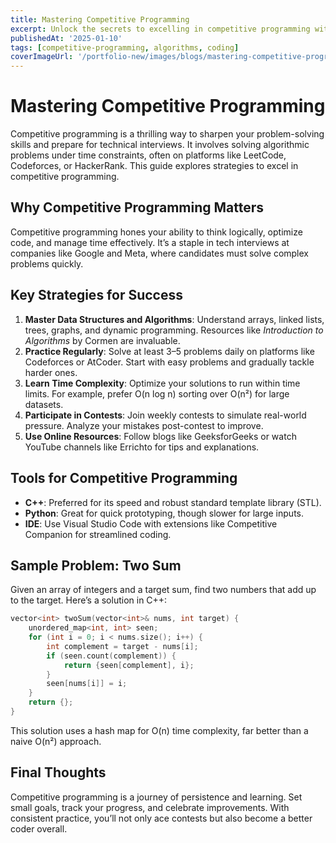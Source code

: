 ```yaml
---
title: Mastering Competitive Programming
excerpt: Unlock the secrets to excelling in competitive programming with strategies and practice tips.
publishedAt: '2025-01-10'
tags: [competitive-programming, algorithms, coding]
coverImageUrl: '/portfolio-new/images/blogs/mastering-competitive-programming/cover.png'
---
```


# Mastering Competitive Programming

Competitive programming is a thrilling way to sharpen your problem-solving skills and prepare for technical interviews. It involves solving algorithmic problems under time constraints, often on platforms like LeetCode, Codeforces, or HackerRank. This guide explores strategies to excel in competitive programming.

## Why Competitive Programming Matters

Competitive programming hones your ability to think logically, optimize code, and manage time effectively. It’s a staple in tech interviews at companies like Google and Meta, where candidates must solve complex problems quickly.

## Key Strategies for Success

1. **Master Data Structures and Algorithms**: Understand arrays, linked lists, trees, graphs, and dynamic programming. Resources like _Introduction to Algorithms_ by Cormen are invaluable.
2. **Practice Regularly**: Solve at least 3–5 problems daily on platforms like Codeforces or AtCoder. Start with easy problems and gradually tackle harder ones.
3. **Learn Time Complexity**: Optimize your solutions to run within time limits. For example, prefer O(n log n) sorting over O(n²) for large datasets.
4. **Participate in Contests**: Join weekly contests to simulate real-world pressure. Analyze your mistakes post-contest to improve.
5. **Use Online Resources**: Follow blogs like GeeksforGeeks or watch YouTube channels like Errichto for tips and explanations.

## Tools for Competitive Programming

- **C++**: Preferred for its speed and robust standard template library (STL).
- **Python**: Great for quick prototyping, though slower for large inputs.
- **IDE**: Use Visual Studio Code with extensions like Competitive Companion for streamlined coding.

## Sample Problem: Two Sum

Given an array of integers and a target sum, find two numbers that add up to the target. Here’s a solution in C++:

```cpp
vector<int> twoSum(vector<int>& nums, int target) {
    unordered_map<int, int> seen;
    for (int i = 0; i < nums.size(); i++) {
        int complement = target - nums[i];
        if (seen.count(complement)) {
            return {seen[complement], i};
        }
        seen[nums[i]] = i;
    }
    return {};
}
```

This solution uses a hash map for O(n) time complexity, far better than a naive O(n²) approach.

## Final Thoughts

Competitive programming is a journey of persistence and learning. Set small goals, track your progress, and celebrate improvements. With consistent practice, you’ll not only ace contests but also become a better coder overall.
